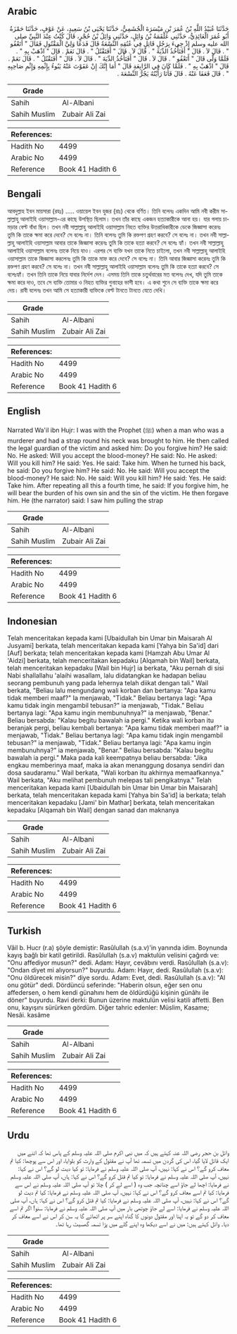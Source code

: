 ## Arabic


<div dir="rtl" lang="ar" style={{fontSize:'larger',backgroundColor:'#f8f9fa',padding:20}}>
حَدَّثَنَا عُبَيْدُ اللَّهِ بْنُ عُمَرَ بْنِ مَيْسَرَةَ الْجُشَمِيُّ، حَدَّثَنَا يَحْيَى بْنُ سَعِيدٍ، عَنْ عَوْفٍ، حَدَّثَنَا حَمْزَةُ أَبُو عُمَرَ الْعَائِذِيُّ، حَدَّثَنِي عَلْقَمَةُ بْنُ وَائِلٍ، حَدَّثَنِي وَائِلُ بْنُ حُجْرٍ، قَالَ كُنْتُ عِنْدَ النَّبِيِّ صلى الله عليه وسلم إِذْ جِيءَ بِرَجُلٍ قَاتِلٍ فِي عُنُقِهِ النِّسْعَةُ قَالَ فَدَعَا وَلِيَّ الْمَقْتُولِ فَقَالَ ‏"‏ أَتَعْفُو ‏"‏ ‏.‏ قَالَ لاَ ‏.‏ قَالَ ‏"‏ أَفَتَأْخُذُ الدِّيَةَ ‏"‏ ‏.‏ قَالَ لاَ ‏.‏ قَالَ ‏"‏ أَفَتَقْتُلُ ‏"‏ ‏.‏ قَالَ نَعَمْ ‏.‏ قَالَ ‏"‏ اذْهَبْ بِهِ ‏"‏ ‏.‏ فَلَمَّا وَلَّى قَالَ ‏"‏ أَتَعْفُو ‏"‏ ‏.‏ قَالَ لاَ ‏.‏ قَالَ ‏"‏ أَفَتَأْخُذُ الدِّيَةَ ‏"‏ ‏.‏ قَالَ لاَ ‏.‏ قَالَ ‏"‏ أَفَتَقْتُلُ ‏"‏ ‏.‏ قَالَ نَعَمْ ‏.‏ قَالَ ‏"‏ اذْهَبْ بِهِ ‏"‏ ‏.‏ فَلَمَّا كَانَ فِي الرَّابِعَةِ قَالَ ‏"‏ أَمَا إِنَّكَ إِنْ عَفَوْتَ عَنْهُ يَبُوءُ بِإِثْمِهِ وَإِثْمِ صَاحِبِهِ ‏"‏ ‏.‏ قَالَ فَعَفَا عَنْهُ ‏.‏ قَالَ فَأَنَا رَأَيْتُهُ يَجُرُّ النِّسْعَةَ ‏.‏
</div>
<div style={{backgroundColor:'#f8f9fa',padding:20, marginBottom: 10}}><table> <thead> <tr> <th>Grade</th> <th></th> </tr> </thead> <tbody> <tr><td>Sahih</td><td>Al-Albani</td></tr><tr><td>Sahih Muslim</td><td>Zubair Ali Zai</td></tr></tbody></table><table> <thead> <tr> <th>References:</th> <th></th> </tr> </thead> <tbody><tr><td>Hadith No</td><td>4499</td></tr><tr><td>Arabic No</td><td>4499</td></tr><tr><td>Reference</td><td>Book 41 Hadith 6</td></tr></tbody></table></div>

## Bengali


<div dir="ltr" lang="bn" style={{fontSize:'larger',backgroundColor:'#f8f9fa',padding:20}}>
আবদুল্লাহ ইবন মায়সারা (রহঃ) ..... ওয়ায়েল ইবন হুজর (রাঃ) থেকে বর্ণিত। তিনি বলেনঃ একদিন আমি নবী করীম সাল্লাল্লাহু আলাইহি ওয়াসাল্লাম-এর কাছে উপস্থিত ছিলাম। তখন তাঁর কাছে একজন হত্যাকারীকে আনা হয়। যার গলায় চামড়ার বেল্ট বাঁধা ছিল। তখন নবী সাল্লাল্লাহু আলাইহি ওয়াসাল্লাম নিহত ব্যক্তির উত্তরাধিকারীকে ডেকে জিজ্ঞাসা করেনঃ তুমি কি তাকে ক্ষমা করে দেবে? সে বলেঃ না। তিনি বলেনঃ তুমি কি রক্তপণ গ্রহণ করবে? সে বলেঃ না। তখন নবী সাল্লাল্লাহু আলাইহি ওয়াসাল্লাম আবার তাকে জিজ্ঞাসা করেনঃ তুমি কি তাকে হত্যা করবে? সে বলেঃ হ্যাঁ। তখন নবী সাল্লাল্লাহু আলাইহি ওয়াসাল্লাম বলেনঃ তাকে নিয়ে যাও। এরপর সে ব্যক্তি যখন তাকে নিতে চাইলো, তখন নবী সাল্লাল্লাহু আলাইহি ওয়াসাল্লাম তাকে জিজ্ঞাসা করলেনঃ তুমি কি তাকে মাফ করে দেবে? সে বলেঃ না। তিনি আবার জিজ্ঞাসা করেনঃ তুমি কি রক্তপণ গ্রহণ করবে? সে বলেঃ না। তখন নবী সাল্লাল্লাহু আলাইহি ওয়াসাল্লাম বলেনঃ তুমি কি তাকে হত্যা করবে? সে বলেঃহ্যাঁ। তখন তিনি তাকে নিয়ে যাবার নির্দেশ দেন। এসময় তিনি তাকে চতুর্থবারের মত বলেনঃ দেখ, যদি তুমি তাকে ক্ষমা করে দাও, তবে সে ব্যক্তি তোমার ও নিহত ব্যক্তির গুনাহের ভাগী হবে। এ কথা শুনে সে ব্যক্তি তাকে ক্ষমা করে দেয়। রাবী বলেনঃ তখন আমি সে হত্যাকারী ব্যক্তিকে বেল্ট টানতে টানতে যেতে দেখি।
</div>
<div style={{backgroundColor:'#f8f9fa',padding:20, marginBottom: 10}}><table> <thead> <tr> <th>Grade</th> <th></th> </tr> </thead> <tbody> <tr><td>Sahih</td><td>Al-Albani</td></tr><tr><td>Sahih Muslim</td><td>Zubair Ali Zai</td></tr></tbody></table><table> <thead> <tr> <th>References:</th> <th></th> </tr> </thead> <tbody><tr><td>Hadith No</td><td>4499</td></tr><tr><td>Arabic No</td><td>4499</td></tr><tr><td>Reference</td><td>Book 41 Hadith 6</td></tr></tbody></table></div>

## English


<div dir="ltr" lang="en" style={{fontSize:'larger',backgroundColor:'#f8f9fa',padding:20}}>
Narrated Wa'il ibn Hujr: I was with the Prophet (ﷺ) when a man who was a murderer and had a strap round his neck was brought to him. He then called the legal guardian of the victim and asked him: Do you forgive him? He said: No. He asked: Will you accept the blood-money? He said: No. He asked: Will you kill him? He said: Yes. He said: Take him. When he turned his back, he said: Do you forgive him? He said: No. He said: Will you accept the blood-money? He said: No. He said: Will you kill him? He said: Yes. He said: Take him. After repeating all this a fourth time, he said: If you forgive him, he will bear the burden of his own sin and the sin of the victim. He then forgave him. He (the narrator) said: I saw him pulling the strap
</div>
<div style={{backgroundColor:'#f8f9fa',padding:20, marginBottom: 10}}><table> <thead> <tr> <th>Grade</th> <th></th> </tr> </thead> <tbody> <tr><td>Sahih</td><td>Al-Albani</td></tr><tr><td>Sahih Muslim</td><td>Zubair Ali Zai</td></tr></tbody></table><table> <thead> <tr> <th>References:</th> <th></th> </tr> </thead> <tbody><tr><td>Hadith No</td><td>4499</td></tr><tr><td>Arabic No</td><td>4499</td></tr><tr><td>Reference</td><td>Book 41 Hadith 6</td></tr></tbody></table></div>

## Indonesian


<div dir="ltr" lang="id" style={{fontSize:'larger',backgroundColor:'#f8f9fa',padding:20}}>
Telah menceritakan kepada kami [Ubaidullah bin Umar bin Maisarah Al Jusyami] berkata, telah menceritakan kepada kami [Yahya bin Sa'id] dari [Auf] berkata; telah menceritakan kepada kami [Hamzah Abu Umar Al 'Aidzi] berkata, telah menceritakan kepadaku [Alqamah bin Wail] berkata, telah menceritakan kepadaku [Wail bin Hujr] ia berkata, "Aku pernah di sisi Nabi shallallahu 'alaihi wasallam, lalu didatangkan ke hadapan beliau seorang pembunuh yang pada lehernya telah diikat dengan tali." Wail berkata, "Beliau lalu mengundang wali korban dan bertanya: "Apa kamu tidak memberi maaf?" Ia menjawab, "Tidak." Beliau bertanya lagi: "Apa kamu tidak ingin mengambil tebusan?" ia menjawab, "Tidak." Beliau bertanya lagi: "Apa kamu ingin membunuhnya?" ia menjawab, "Benar." Beliau bersabda: "Kalau begitu bawalah ia pergi." Ketika wali korban itu beranjak pergi, beliau kembali bertanya: "Apa kamu tidak memberi maaf?" ia menjawab, "Tidak." Beliau bertanya lagi: "Apa kamu tidak ingin mengambil tebusan?" ia menjawab, "Tidak." Beliau bertanya lagi: "Apa kamu ingin membunuhnya?" ia menjawab, "Benar." Beliau bersabda: "Kalau begitu bawalah ia pergi." Maka pada kali keempatnya beliau bersabda: "Jika engkau memberinya maaf, maka ia akan menanggung dosanya sendiri dan dosa saudaramu." Wail berkata, "Wali korban itu akhirnya memaafkannya." Wail berkata, "Aku melihat pembunuh melepas tali pengikatnya." Telah menceritakan kepada kami [Ubaidullah bin Umar bin Umar bin Maisarah] berkata, telah menceritakan kepada kami [Yahya bin Sa'id] ia berkata; telah menceritakan kepadaku [Jami' bin Mathar] berkata, telah menceritakan kepadaku [Alqamah bin Wail] dengan sanad dan maknanya
</div>
<div style={{backgroundColor:'#f8f9fa',padding:20, marginBottom: 10}}><table> <thead> <tr> <th>Grade</th> <th></th> </tr> </thead> <tbody> <tr><td>Sahih</td><td>Al-Albani</td></tr><tr><td>Sahih Muslim</td><td>Zubair Ali Zai</td></tr></tbody></table><table> <thead> <tr> <th>References:</th> <th></th> </tr> </thead> <tbody><tr><td>Hadith No</td><td>4499</td></tr><tr><td>Arabic No</td><td>4499</td></tr><tr><td>Reference</td><td>Book 41 Hadith 6</td></tr></tbody></table></div>

## Turkish


<div dir="ltr" lang="tr" style={{fontSize:'larger',backgroundColor:'#f8f9fa',padding:20}}>
Vâil b. Hucr (r.a) şöyle demiştir: Rasûlullah (s.a.v)'in yanında idim. Boynunda kayış bağlı bir katil getirildi. Rasûlullah (s.a.v) maktulün velisini çağırdı ve: "Onu affediyor musun?" dedi. Adam: Hayır, cevâbını verdi. Rasûlullah (s.a.v): "Ondan diyet mi alıyorsun?" buyurdu. Adam: Hayır, dedi. Rasûlullah (s.a.v): "Onu öldürecek misin?" diye sordu. Adam: Evet, dedi. Rasûlullah (s.a.v): "Al onu götür" dedi. Dördüncü seferinde: "Haberin olsun, eğer sen onu affedersen, o hem kendi günahını hem de öldürdüğü kişinin günâhı ile döner" buyurdu. Ravi derki: Bunun üzerine maktulün velisi katili affetti. Ben onu, kayışını sürürken gördüm. Diğer tahric edenler: Müslim, Kasame; Nesâi. kasâme
</div>
<div style={{backgroundColor:'#f8f9fa',padding:20, marginBottom: 10}}><table> <thead> <tr> <th>Grade</th> <th></th> </tr> </thead> <tbody> <tr><td>Sahih</td><td>Al-Albani</td></tr><tr><td>Sahih Muslim</td><td>Zubair Ali Zai</td></tr></tbody></table><table> <thead> <tr> <th>References:</th> <th></th> </tr> </thead> <tbody><tr><td>Hadith No</td><td>4499</td></tr><tr><td>Arabic No</td><td>4499</td></tr><tr><td>Reference</td><td>Book 41 Hadith 6</td></tr></tbody></table></div>

## Urdu


<div dir="rtl" lang="ur" style={{fontSize:'larger',backgroundColor:'#f8f9fa',padding:20}}>
وائل بن حجر رضی اللہ عنہ کہتے ہیں کہ میں نبی اکرم صلی اللہ علیہ وسلم کے پاس تھا کہ اتنے میں ایک قاتل لایا گیا، اس کی گردن میں تسمہ تھا آپ نے مقتول کے وارث کو بلوایا، اور اس سے پوچھا: کیا تم معاف کرو گے؟ اس نے کہا: نہیں، آپ صلی اللہ علیہ وسلم نے فرمایا: تو کیا دیت لو گے؟ اس نے کہا: نہیں، آپ صلی اللہ علیہ وسلم نے فرمایا: تو کیا تم قتل کرو گے؟ اس نے کہا: ہاں، آپ صلی اللہ علیہ وسلم نے فرمایا: اچھا لے جاؤ اسے چنانچہ جب وہ ( اسے لے کر ) چلا تو آپ صلی اللہ علیہ وسلم نے اس سے فرمایا: کیا تم اسے معاف کرو گے؟ اس نے کہا: نہیں، آپ صلی اللہ علیہ وسلم نے فرمایا: کیا تم دیت لو گے؟ اس نے کہا: نہیں، آپ صلی اللہ علیہ وسلم نے فرمایا: کیا تم قتل کرو گے؟ اس نے کہا: ہاں، آپ صلی اللہ علیہ وسلم نے فرمایا: اسے لے جاؤ چوتھی بار میں آپ صلی اللہ علیہ وسلم نے فرمایا: سنو! اگر تم اسے معاف کر دو گے تو یہ اپنا اور مقتول دونوں کا گناہ اپنے سر پر اٹھائے گا یہ سن کر اس نے اسے معاف کر دیا۔ وائل کہتے ہیں: میں نے اسے دیکھا وہ اپنے گلے میں پڑا تسمہ گھسیٹ رہا تھا۔
</div>
<div style={{backgroundColor:'#f8f9fa',padding:20, marginBottom: 10}}><table> <thead> <tr> <th>Grade</th> <th></th> </tr> </thead> <tbody> <tr><td>Sahih</td><td>Al-Albani</td></tr><tr><td>Sahih Muslim</td><td>Zubair Ali Zai</td></tr></tbody></table><table> <thead> <tr> <th>References:</th> <th></th> </tr> </thead> <tbody><tr><td>Hadith No</td><td>4499</td></tr><tr><td>Arabic No</td><td>4499</td></tr><tr><td>Reference</td><td>Book 41 Hadith 6</td></tr></tbody></table></div>